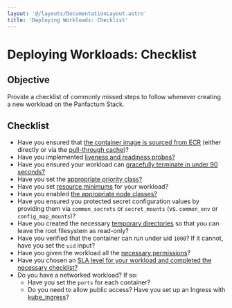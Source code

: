 ```yaml
---
layout: '@/layouts/DocumentationLayout.astro'
title: 'Deploying Workloads: Checklist'
---
```


# Deploying Workloads: Checklist

## Objective

Provide a checklist of commonly missed steps to follow whenever creating a new workload on the Panfactum Stack.

## Checklist

- Have you ensured that [the container image is sourced from ECR](/docs/edge/guides/deploying-workloads/basics#containers) (either directly
  or via the [pull-through cache](/docs/edge/guides/bootstrapping/kubernetes-cluster#configure-pull-through-cache))?
- Have you implemented [liveness and readiness probes?](/docs/edge/guides/deploying-workloads/basics#liveness-and-readiness-probes)
- Have you ensured your workload can [gracefully terminate in under 90 seconds?](/docs/edge/guides/deploying-workloads/basics#graceful-termination)
- Have you set the [appropriate priority class?](/docs/edge/guides/deploying-workloads/basics#priority-class)
- Have you set [resource minimums](/docs/edge/guides/deploying-workloads/basics#resource-management) for your workload?
- Have you enabled [the appropriate node classes?](/docs/edge/guides/deploying-workloads/basics#node-classes)
- Have you ensured you protected secret configuration values by providing them via `common_secrets` or `secret_mounts` (vs. `common_env` or `config_map_mounts`)?
- Have you created the necessary [temporary directories](/docs/edge/guides/deploying-workloads/basics#temporary-directories) so that you can leave
  the root filesystem as read-only?
- Have you verified that the container can run under uid `1000`? If it cannot, have you set the `uid` input?
- Have you given the workload all the [necessary permissions](/docs/edge/guides/deploying-workloads/permissions)?
- Have you chosen an [SLA level for your workload and completed the necessary checklist?](/docs/edge/guides/deploying-workloads/high-availability)
- Do you have a networked workload? If so:
  - Have you set the `ports` for each container?
  - Do you need to allow public access? Have you set up an Ingress with [kube_ingress](/docs/edge/reference/infrastructure-modules/submodule/kubernetes/kube_ingress)?
